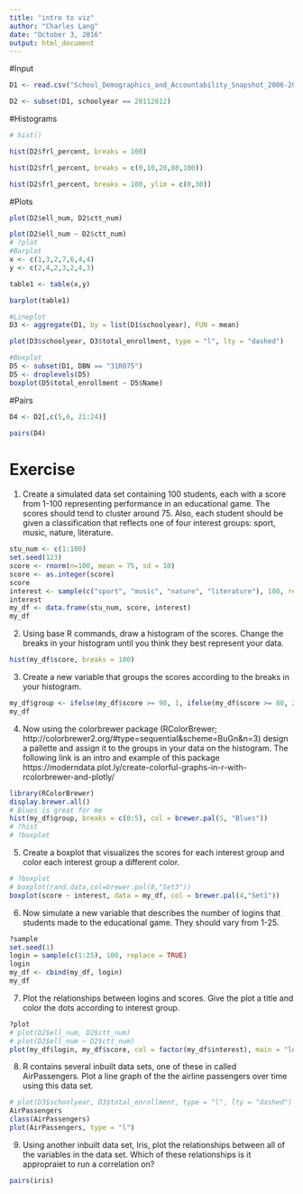```yaml
---
title: "intro to viz"
author: "Charles Lang"
date: "October 3, 2016"
output: html_document
---
```

#Input
```r
D1 <- read.csv("School_Demographics_and_Accountability_Snapshot_2006-2012.csv", header = TRUE, sep = ",")

D2 <- subset(D1, schoolyear == 20112012)
```

#Histograms
```r
# hist()

hist(D2$frl_percent, breaks = 100)

hist(D2$frl_percent, breaks = c(0,10,20,80,100))

hist(D2$frl_percent, breaks = 100, ylim = c(0,30))
```

#Plots
```r
plot(D2$ell_num, D2$ctt_num)

plot(D2$ell_num ~ D2$ctt_num)
# ?plot
#Barplot
x <- c(1,3,2,7,6,4,4)
y <- c(2,4,2,3,2,4,3)

table1 <- table(x,y)

barplot(table1)

#Lineplot
D3 <- aggregate(D1, by = list(D1$schoolyear), FUN = mean)

plot(D3$schoolyear, D3$total_enrollment, type = "l", lty = "dashed")

#Boxplot
D5 <- subset(D1, DBN == "31R075")
D5 <- droplevels(D5)
boxplot(D5$total_enrollment ~ D5$Name)
```
#Pairs
```r
D4 <- D2[,c(5,6, 21:24)]

pairs(D4)
```
# Exercise

1. Create a simulated data set containing 100 students, each with a score from 1-100 representing performance in an educational game. The scores should tend to cluster around 75. Also, each student should be given a classification that reflects one of four interest groups: sport, music, nature, literature.
```r
stu_num <- c(1:100)
set.seed(123)
score <- rnorm(n=100, mean = 75, sd = 10)
score <- as.integer(score)
score
interest <- sample(c("sport", "music", "nature", "literature"), 100, replace = TRUE)
interest
my_df <- data.frame(stu_num, score, interest)
my_df
```



2. Using base R commands, draw a histogram of the scores. Change the breaks in your histogram until you think they best represent your data.
```r
hist(my_df$score, breaks = 100)
```


3. Create a new variable that groups the scores according to the breaks in your histogram.
```r
my_df$group <- ifelse(my_df$score >= 90, 1, ifelse(my_df$score >= 80, 2, ifelse(my_df$score >= 70, 3, ifelse(my_df$score >= 60, 4, 5))))
my_df
```


4. Now using the colorbrewer package (RColorBrewer; http://colorbrewer2.org/#type=sequential&scheme=BuGn&n=3) design a pallette and assign it to the groups in your data on the histogram.
The following link is an intro and example of this package
https://moderndata.plot.ly/create-colorful-graphs-in-r-with-rcolorbrewer-and-plotly/
```r
library(RColorBrewer)
display.brewer.all()
# Blues is great for me
hist(my_df$group, breaks = c(0:5), col = brewer.pal(5, "Blues"))
# ?hist
# ?boxplot
```


5. Create a boxplot that visualizes the scores for each interest group and color each interest group a different color.
```r
# ?boxplot
# boxplot(rand.data,col=brewer.pal(8,"Set3"))
boxplot(score ~ interest, data = my_df, col = brewer.pal(4,"Set1"))
```

6. Now simulate a new variable that describes the number of logins that students made to the educational game. They should vary from 1-25.
```r
?sample
set.seed(1)
login = sample(c(1:25), 100, replace = TRUE)
login
my_df <- cbind(my_df, login)
my_df
```

7. Plot the relationships between logins and scores. Give the plot a title and color the dots according to interest group.
```r
?plot
# plot(D2$ell_num, D2$ctt_num)
# plot(D2$ell_num ~ D2$ctt_num)
plot(my_df$login, my_df$score, col = factor(my_df$interest), main = "login~score", pch = 16)

```

8. R contains several inbuilt data sets, one of these in called AirPassengers. Plot a line graph of the the airline passengers over time using this data set.
```r
# plot(D3$schoolyear, D3$total_enrollment, type = "l", lty = "dashed")
AirPassengers
class(AirPassengers)
plot(AirPassengers, type = "l")
```


9. Using another inbuilt data set, Iris, plot the relationships between all of the variables in the data set. Which of these relationships is it appropraiet to run a correlation on? 
```r
pairs(iris)
```

